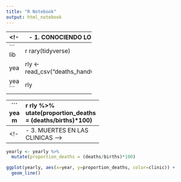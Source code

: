 ---
title: "R Notebook"
output: html_notebook
---

-- -----------------------------
<!-- 1. CONOCIENDO LOS DATOS -->
-- -----------------------------
```{r}
library(tidyverse)

yearly <- read_csv("deaths_handwashing.csv")

yearly
```
-- ---------------------------------------
<!-- 2. EL ALARMANTE NUMERO DE MUERTES -->
-- ---------------------------------------
```{r}
yearly %>%
  mutate(proportion_deaths = (deaths/births)*100)

```
-- --------------------------------
<!-- 3. MUERTES EN LAS CLINICAS -->
-- --------------------------------
```{r}
yearly <- yearly %>%
  mutate(proportion_deaths = (deaths/births)*100)

ggplot(yearly, aes(x=year, y=proportion_deaths, color=clinic)) +
  geom_line()

```